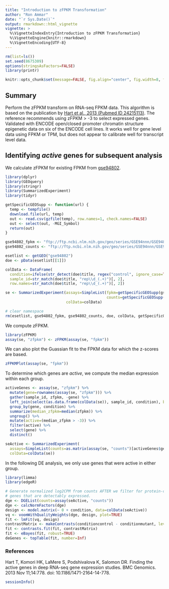 ```yaml
---
title: "Introduction to zFPKM Transformation"
author: "Ron Ammar"
date: "`r Sys.Date()`"
output: rmarkdown::html_vignette
vignette: >
  %\VignetteIndexEntry{Introduction to zFPKM Transformation}
  %\VignetteEngine{knitr::rmarkdown}
  %\VignetteEncoding{UTF-8}
---
```


```r
rm(list=ls())
set.seed(8675309)
options(stringsAsFactors=FALSE)
library(printr)

knitr::opts_chunk$set(message=FALSE, fig.align="center", fig.width=8, fig.height=6)
```

## Summary

Perform the zFPKM transform on RNA-seq FPKM data. This algorithm is based on the publication by [Hart et al., 2013 
(Pubmed ID 24215113)](https://www.ncbi.nlm.nih.gov/pubmed/24215113). The reference recommends using zFPKM > -3 to select 
expressed genes. Validated with ENCODE open/closed promoter chromatin structure epigenetic data on six of the ENCODE 
cell lines. It works well for gene level data using FPKM or TPM, but does not appear to calibrate well for transcript level 
data.

## Identifying *active* genes for subsequent analysis

We calculate zFPKM for existing FPKM from [gse94802](https://www.ncbi.nlm.nih.gov/geo/query/acc.cgi?acc=gse94802).

```r
library(dplyr)
library(GEOquery)
library(stringr)
library(SummarizedExperiment)
library(tidyr)

getSpecificGEOSupp <- function(url) {
  temp <- tempfile()
  download.file(url, temp)
  out <- read.csv(gzfile(temp), row.names=1, check.names=FALSE)
  out <- select(out, -MGI_Symbol)
  return(out)
}

gse94802_fpkm <- "ftp://ftp.ncbi.nlm.nih.gov/geo/series/GSE94nnn/GSE94802/suppl/GSE94802_Minkina_etal_normalized_FPKM.csv.gz"
gse94802_counts <- "ftp://ftp.ncbi.nlm.nih.gov/geo/series/GSE94nnn/GSE94802/suppl/GSE94802_Minkina_etal_raw_counts.csv.gz"

esetlist <- getGEO("gse94802")
doe <- pData(esetlist[[1]])

colData <- DataFrame(
  condition=ifelse(str_detect(doe$title, regex("control", ignore_case=TRUE)), "control", "mutant"),
  sample_id=str_match(doe$title, "rep\\d_(.+)")[, 2],
  row.names=str_match(doe$title, "rep\\d_(.+)")[, 2])

se <- SummarizedExperiment(assays=SimpleList(fpkm=getSpecificGEOSupp(gse94802_fpkm),
                                             counts=getSpecificGEOSupp(gse94802_counts)),
                           colData=colData)

# clear namespace
rm(esetlist, gse94802_fpkm, gse94802_counts, doe, colData, getSpecificGEOSupp)
```

We compute zFPKM.

```r
library(zFPKM)
assay(se, "zfpkm") <- zFPKM(assay(se, "fpkm"))
```

We can also plot the Guassian fit to the FPKM data for which the z-scores are based.

```r
zFPKMPlot(assay(se, "fpkm"))
```

To determine which genes are *active*, we compute the median expression within each group.

```r
activeGenes <- assay(se, "zfpkm") %>%
  mutate(gene=rownames(assay(se, "zfpkm"))) %>%
  gather(sample_id, zfpkm, -gene) %>%
  left_join(select(as.data.frame(colData(se)), sample_id, condition), by="sample_id") %>%
  group_by(gene, condition) %>%
  summarize(median_zfpkm=median(zfpkm)) %>%
  ungroup() %>%
  mutate(active=(median_zfpkm > -3)) %>%
  filter(active) %>%
  select(gene) %>%
  distinct()

seActive <- SummarizedExperiment(
  assays=SimpleList(counts=as.matrix(assay(se, "counts")[activeGenes$gene, ])),
  colData=colData(se))
```

In the following DE analysis, we only use genes that were active in either group.

```r
library(limma)
library(edgeR)

# Generate normalized log2CPM from counts AFTER we filter for protein-coding
# genes that are detectably expressed.
dge <- DGEList(counts=assay(seActive, "counts"))
dge <- calcNormFactors(dge)
design <- model.matrix(~ 0 + condition, data=colData(seActive))
vq <- voomWithQualityWeights(dge, design, plot=TRUE)
fit <- lmFit(vq, design)
contrastMatrix <- makeContrasts(conditioncontrol - conditionmutant, levels=design)
fit <- contrasts.fit(fit, contrastMatrix)
fit <- eBayes(fit, robust=TRUE)
deGenes <- topTable(fit, number=Inf)
```


### References

Hart T, Komori HK, LaMere S, Podshivalova K, Salomon DR. Finding the active genes in deep RNA-seq gene expression 
studies. BMC Genomics. 2013 Nov 11;14:778. doi: 10.1186/1471-2164-14-778.


```r
sessionInfo()
```
